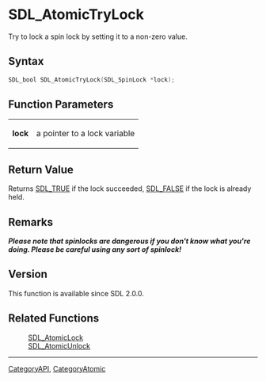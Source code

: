 = SDL_AtomicTryLock =

Try to lock a spin lock by setting it to a non-zero value.

== Syntax ==

<syntaxhighlight lang='c'>
SDL_bool SDL_AtomicTryLock(SDL_SpinLock *lock);
</syntaxhighlight>

== Function Parameters ==

{|
|'''lock'''
|a pointer to a lock variable
|}

== Return Value ==

Returns [[SDL_TRUE]] if the lock succeeded, [[SDL_FALSE]] if the lock is
already held.

== Remarks ==

'''''Please note that spinlocks are dangerous if you don't know what you're
doing. Please be careful using any sort of spinlock!'''''

== Version ==

This function is available since SDL 2.0.0.

== Related Functions ==

:[[SDL_AtomicLock]]
:[[SDL_AtomicUnlock]]

----
[[CategoryAPI]], [[CategoryAtomic]]


